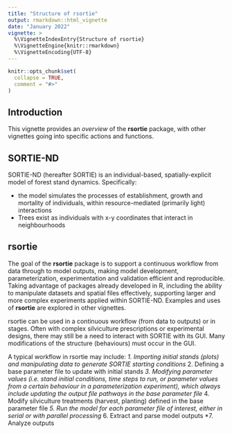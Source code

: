 ```yaml
---
title: "Structure of rsortie"
output: rmarkdown::html_vignette
date: "January 2022"
vignette: >
  %\VignetteIndexEntry{Structure of rsortie}
  %\VignetteEngine{knitr::rmarkdown}
  %\VignetteEncoding{UTF-8}
---
```


```r
knitr::opts_chunk$set(
  collapse = TRUE,
  comment = "#>"
)
```

## Introduction

This vignette provides an _overview_ of the **rsortie** package, with other vignettes going into specific actions and functions.  


## SORTIE-ND

SORTIE-ND (hereafter SORTIE) is an individual-based, spatially-explicit model of forest stand dynamics. Specifically:  

* the model simulates the processes of establishment, growth and mortality of individuals, within resource-mediated (primarily light) interactions
* Trees exist as individuals with x-y coordinates that interact in neighbourhoods   

## rsortie

The goal of the **rsortie** package is to support a continuous workflow from data through to model outputs, making model development, parameterization, experimentation and validation efficient and reproducible. Taking advantage of packages already developed in R, including the ability to manipulate datasets and spatial files effectively, supporting larger and more complex experiments applied within SORTIE-ND. Examples and uses of **rsortie** are explored in other vignettes.

rsortie can be used in a continuous workflow (from data to outputs) or in stages. Often with complex silviculture prescriptions or experimental designs, there may still be a need to interact with SORTIE with its GUI. Many modifications of the structure (behaviours) must occur in the GUI.

A typical workflow in rsortie may include:
*1. Importing initial stands (plots) and manipulating data to generate SORTIE starting conditions
*2. Defining a base parameter file to update with initial stands
*3. Modifying parameter values (i.e. stand initial conditions, time steps to run, or parameter values from a certain behaviour in a parameterization experiment), which always include updating the output file pathways in the base parameter file
*4. Modify silviculture treatments (harvest, planting) defined in the base parameter file
*5. Run the model for each parameter file of interest, either in serial or with parallel processing
*6. Extract and parse model outputs
*7. Analyze outputs

